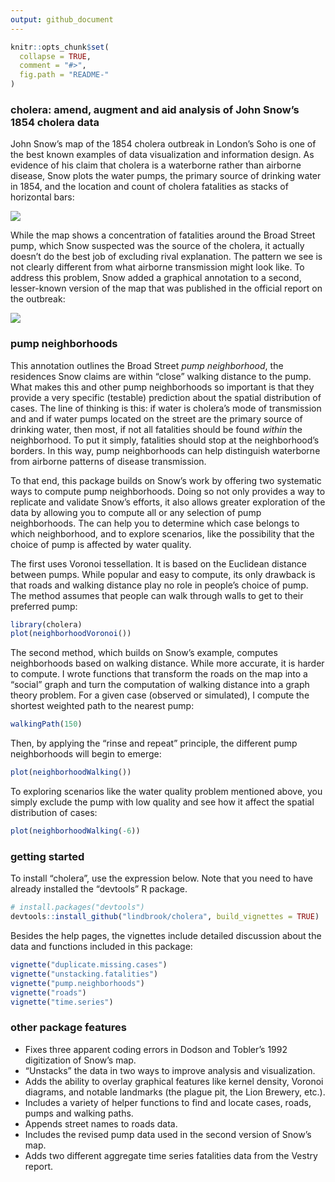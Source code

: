 ```yaml
---
output: github_document
---
```


<!-- README.md is generated from README.Rmd. Please edit that file -->

```r
knitr::opts_chunk$set(
  collapse = TRUE,
  comment = "#>",
  fig.path = "README-"
)
```

### cholera: amend, augment and aid analysis of John Snow's 1854 cholera data

John Snow's map of the 1854 cholera outbreak in London's Soho is one of the best known examples of data visualization and information design. As evidence of his claim that cholera is a waterborne rather than airborne disease, Snow plots the water pumps, the primary source of drinking water in 1854, and the location and count of cholera fatalities as stacks of horizontal bars:

![](vignettes/msu-snows-mapB.jpg)

While the map shows a concentration of fatalities around the Broad Street pump, which Snow suspected was the source of the cholera, it actually doesn't do the best job of excluding rival explanation. The pattern we see is not clearly different from what airborne transmission might look like. To address this problem, Snow added a graphical annotation to a second, lesser-known version of the map that was published in the official report on the outbreak:

![](vignettes/fig12-6.png)

### pump neighborhoods

This annotation outlines the Broad Street _pump neighborhood_, the residences Snow claims are within "close" walking distance to the pump. What makes this and other pump neighborhoods so important is that they provide a very specific (testable) prediction about the spatial distribution of cases. The line of thinking is this: if water is cholera's mode of transmission and and if water pumps located on the street are the primary source of drinking water, then most, if not all fatalities should be found _within_ the neighborhood. To put it simply, fatalities should stop at the neighborhood's borders. In this way, pump neighborhoods can help distinguish waterborne from airborne patterns of disease transmission.

To that end, this package builds on Snow's work by offering two systematic ways to compute pump neighborhoods. Doing so not only provides a way to replicate and validate Snow's efforts, it also allows greater exploration of the data by allowing you to compute all or any selection of pump neighborhoods. The can help you to determine which case belongs to which neighborhood, and to explore scenarios, like the possibility that the choice of pump is affected by water quality.

The first uses Voronoi tessellation. It is based on the Euclidean distance between pumps. While popular and easy to compute, its only drawback is that roads and walking distance play no role in people's choice of pump. The method assumes that people can walk through walls to get to their preferred pump:

```r
library(cholera)
plot(neighborhoodVoronoi())
```

The second method, which builds on Snow's example, computes neighborhoods based on walking distance. While more accurate, it is harder to compute. I wrote functions that transform the roads on the map into a "social" graph and turn the computation of walking distance into a graph theory problem. For a given case (observed or simulated), I compute the shortest weighted path to the nearest pump:

```r
walkingPath(150)
```

Then, by applying the "rinse and repeat" principle, the different pump neighborhoods will begin to emerge:

```r
plot(neighborhoodWalking())
```

To exploring scenarios like the water quality problem mentioned above, you simply exclude the pump with low quality and see how it affect the spatial distribution of cases:

```r
plot(neighborhoodWalking(-6))
```

### getting started

To install "cholera", use the expression below. Note that you need to have already installed the "devtools" R package.

```r
# install.packages("devtools")
devtools::install_github("lindbrook/cholera", build_vignettes = TRUE)
```

Besides the help pages, the vignettes include detailed discussion about the data and functions included in this package:

```r
vignette("duplicate.missing.cases")
vignette("unstacking.fatalities")
vignette("pump.neighborhoods")
vignette("roads")
vignette("time.series")
```

### other package features

* Fixes three apparent coding errors in Dodson and Tobler's 1992 digitization of Snow's map.
* "Unstacks" the data in two ways to improve analysis and visualization.
* Adds the ability to overlay graphical features like kernel density, Voronoi diagrams, and notable landmarks (the plague pit, the Lion Brewery, etc.).
* Includes a variety of helper functions to find and locate cases, roads, pumps and walking paths.
* Appends street names to roads data.
* Includes the revised pump data used in the second version of Snow's map.
* Adds two different aggregate time series fatalities data from the Vestry report.

